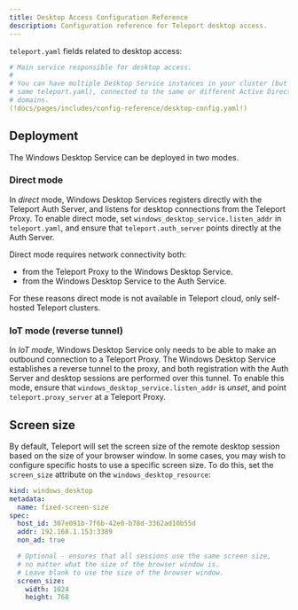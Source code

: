 ```yaml
---
title: Desktop Access Configuration Reference
description: Configuration reference for Teleport desktop access.
---
```


`teleport.yaml` fields related to desktop access:

```yaml
# Main service responsible for desktop access.
#
# You can have multiple Desktop Service instances in your cluster (but not in the
# same teleport.yaml), connected to the same or different Active Directory
# domains.
(!docs/pages/includes/config-reference/desktop-config.yaml!)
```

## Deployment

The Windows Desktop Service can be deployed in two modes.

### Direct mode

In *direct* mode, Windows Desktop Services registers directly with the Teleport
Auth Server, and listens for desktop connections from the Teleport Proxy. To
enable direct mode, set `windows_desktop_service.listen_addr` in
`teleport.yaml`, and ensure that `teleport.auth_server` points directly at the
Auth Server.

Direct mode requires network connectivity both:

- from the Teleport Proxy to the Windows Desktop Service.
- from the Windows Desktop Service to the Auth Service.

For these reasons direct mode is not available in Teleport cloud, only
self-hosted Teleport clusters.

### IoT mode (reverse tunnel)

In *IoT mode*, Windows Desktop Service only needs to be able to make an outbound
connection to a Teleport Proxy. The Windows Desktop Service establishes a
reverse tunnel to the proxy, and both registration with the Auth Server and
desktop sessions are performed over this tunnel. To enable this mode, ensure
that `windows_desktop_service.listen_addr` is *unset*, and point
`teleport.proxy_server` at a Teleport Proxy.

## Screen size

By default, Teleport will set the screen size of the remote desktop session
based on the size of your browser window. In some cases, you may wish to
configure specific hosts to use a specific screen size. To do this, set the
`screen_size` attribute on the `windows_desktop_resource`:

```yaml
kind: windows_desktop
metadata:
  name: fixed-screen-size
spec:
  host_id: 307e091b-7f6b-42e0-b78d-3362ad10b55d
  addr: 192.168.1.153:3389
  non_ad: true

  # Optional - ensures that all sessions use the same screen size,
  # no matter what the size of the browser window is.
  # Leave blank to use the size of the browser window.
  screen_size:
    width: 1024
    height: 768
```